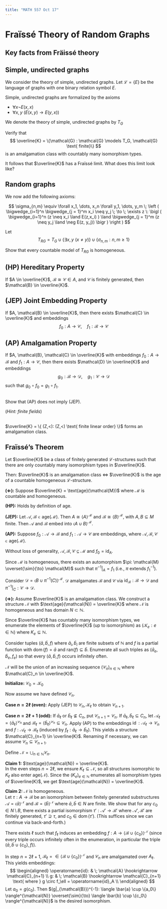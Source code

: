```yaml
---
title: "MATH 557 Oct 17"
---
```


# Fraïssé Theory of Random Graphs

## Key facts from Fräissé theory

## Simple, undirected graphs

We consider the theory of simple, undirected graphs. Let $\mathcal{L} = \{E\}$ be the language of graphs with one binary relation symbol $E$.

Simple, undirected graphs are formalized by the axioms

- $\forall x \neg E(x,x)$
- $\forall x, y \: (E(x,y) \to E(y,x))$

We denote the theory of simple, undirected graphs by $T_{G}$

::: {#exr-}
Verify that 
$$
\overline{K} = \{\mathcal{G} : \mathcal{G} \models T_G, \mathcal{G} \text{ finite}\}
$$
is an amalgamation class with countably many isomorphism types.
:::

It follows that $\overline{K}$ has a Fraïssé limit. What does this limit look like?

## Random graphs

We now add the following axioms:

$$
\sigma_{n,m} \equiv \forall x_1, \dots, x_n \forall y_1, \dots, y_m \; \left ( \bigwedge_{i=1}^n \bigwedge_{j = 1}^m x_i \neq y_j \; \to \; \exists z \: \bigl ( \bigwedge_{i=1}^n (z \neq  x_i \land E(z,x_i) ) \land \bigwedge_{j = 1}^m (z \neq y_j \land \neg E(z, y_j)) \bigr ) \right )
$$

Let
$$
T_{RG} = T_G \cup \{ \exists x,y \: (x \neq y) \} \cup \{ \sigma_{n,m} : n, m \geq 1 \}
$$

::: {#exr-}
Show that every countable model of $T_{RG}$ is homogeneous.
:::


::: {.callout-note icon=false}
## (HP) Hereditary Property

If $A \in \overline{K}$, $\mathcal{B} \cong \mathcal{C} \in A$, and $\mathcal{C}$ is finitely generated, then $\mathcal{B} \in \overline{K}$.
:::

::: {.callout-note icon=false}
## (JEP) Joint Embedding Property

If $A, \mathcal{B} \in \overline{K}$, then there exists $\mathcal{C} \in \overline{K}$ and embeddings 
$$f_0: A \to \mathcal{C}, \quad f_1: \mathcal{B} \to \mathcal{C}$$
:::

::: {.callout-note icon=false}
## (AP) Amalgamation Property

If $A, \mathcal{B}, \mathcal{C} \in \overline{K}$ with embeddings $f_0: A \to \mathcal{B}$ and $f_1: A \to \mathcal{C}$, then there exists $\mathcal{D} \in \overline{K}$ and embeddings 
$$g_0: \mathcal{B} \to \mathcal{D}, \quad g_1: \mathcal{C} \to \mathcal{D}$$
such that $g_0 \circ f_0 = g_1 \circ f_1$.
:::

::: {#exr-}
\
Show that (AP) does not imply (JEP).

(*Hint: finite fields*)
:::


::: {#exm-}
\
$\overline{K} = \{ (Z,<): (Z,<) \text{ finite linear order} \}$ forms an amalgamation class.
:::


## Fraïssé's Theorem

::: {#thm-fraisse}
Let $\overline{K}$ be a class of finitely generated $\mathcal{L}$-structures such that there are only countably many isomorphism types in $\overline{K}$.

Then: $\overline{K}$ is an amalgamation class $\Leftrightarrow$ $\overline{K}$ is the age of a countable homogeneous $\mathcal{L}$-structure.
:::

::: {.proof}

**($\Leftarrow$):**
Suppose $\overline{K} = \text{age}(\mathcal{M})$ where $\mathcal{M}$ is countable and homogeneous.

**(HP):** Holds by definition of age.

**(JEP):** Let $\mathcal{A}, \mathcal{B} \in \text{age}(\mathcal{M})$. Then $A \cong \langle A \rangle^{\mathcal{M}}$ and $\mathcal{B} \cong \langle B \rangle^{\mathcal{M}}$, with $A,B \subseteq M$ finite. 
Then $\mathcal{A}$ and $\mathcal{B}$ embed into $\langle A \cup B \rangle^{\mathcal{M}}$.

**(AP):** Suppose $f_0: \mathcal{A} \to \mathcal{B}$ and $f_1: \mathcal{A} \to \mathcal{C}$ are embeddings, where $\mathcal{A}, \mathcal{B}, \mathcal{C} \in \text{age}(\mathcal{M})$. 

<!-- Let $\mathcal{A} = \langle A \rangle^{\mathcal{M}}$, $\mathcal{B} = \langle B \rangle^{\mathcal{M}}$, $\mathcal{C} = \langle C \rangle^{\mathcal{M}}$. -->

Without loss of generality, $\mathcal{A}, \mathcal{B}, \mathcal{C} \subseteq \mathcal{M}$ and $f_0 = \text{id}_A$.

Since $\mathcal{M}$ is homogeneous, there exists an automorphism $\pi: \mathcal{M} \overset{\sim}{\to} \mathcal{M}$ such that $\pi^{-1}|_A = f_1$ (i.e., $\pi$ extends $f_1^{-1}$).

Consider $\mathcal{D} = \langle B \cup \pi^{-1}(C) \rangle^{\mathcal{M}}$. $\mathcal{D}$ amalgamates $\mathcal{B}$ and $\mathcal{C}$ via $\text{id}_{\mathcal{B}}: \mathcal{B} \to \mathcal{D}$ and $\pi^{-1}|_C: \mathcal{C} \to \mathcal{D}$.
:::

**($\Rightarrow$):**
Assume $\overline{K}$ is an amalgamation class.
We construct a structure $\mathcal{N}$ with $\text{age}(\mathcal{N}) = \overline{K}$ where $\mathcal{N}$ is homogeneous and has domain $N \subset \mathbb{N}$.

Since $\overline{K}$ has countably many isomorphism types, we enumerate the elements of $\overline{K}$ (up to isomorphism) as $(\mathcal{K}_e: e \in \mathbb{N})$ where $K_e \subseteq \mathbb{N}$.

Consider tuples $(\bar{a}, \bar{b}, f)$ where $\bar{a}_i, \bar{b}_i$ are finite subsets of $\mathbb{N}$ and $f$ is a partial function with $\operatorname{dom}(f) = \bar{a}$ and $\text{ran}(f) \subseteq \bar{b}$.
Enumerate all such triples as $(\bar{a}_e, \bar{b}_e, f_e)$ so that every $(\bar{a}, \bar{b}, f)$ occurs infinitely often.

$\mathcal{N}$ will be the union of an increasing sequence $(\mathcal{C}_n)_{n \in \mathbb{N}}$ where $\mathcal{C}_n \in \overline{K}$.

**Initialize:** $\mathcal{C}_0 = \mathcal{K}_0$

Now assume we have defined $\mathcal{C}_n$.

**Case $n = 2\ell$ (even):**
Apply (JEP) to $\mathcal{C}_n, \mathcal{K}_\ell$ to obtain $\mathcal{C}_{n+1}$.

**Case $n = 2\ell + 1$ (odd):**
If $\bar{a}_\ell$ or $\bar{b}_\ell \nsubseteq C_n$, put $\mathcal{C}_{n+1} = \mathcal{C}_n$. If $\bar{a}_\ell, \bar{b}_\ell \subseteq C_n$, let $\mathcal{A}_\ell = \langle \bar{a}_\ell \rangle^{\mathcal{C}_n}$ and $\mathcal{B}_\ell = \langle \bar{b}_\ell \rangle^{\mathcal{C}_n} \subseteq \mathcal{C}_n$.
Apply (AP) to the embeddings $\operatorname{id}: \mathcal{A}_\ell \to \mathcal{C}_n$
and $f: \mathcal{A}_\ell \to \mathcal{B}_\ell$ (induced by $f_\ell: \bar{a}_\ell \to \bar{b}_\ell$). This yields a structure $\mathcal{C}_{n+1} \in \overline{K}$.
Renaming if necessary, we can assume $\mathcal{C}_n \subseteq \mathcal{C}_{n+1}$.

Define $\mathcal{N} = \bigcup_{n \in \mathbb{N}} \mathcal{C}_n$.


**Claim 1:** $\text{age}(\mathcal{N}) = \overline{K}$.\
In the even steps $n = 2\ell$, we ensure $K_\ell \subseteq \mathcal{N}$, so all  structures isomorphic to $K_\ell$ also enter $\text{age}(\mathcal{N})$.
Since the $(K_e)_{e \in \mathbb{N}}$ enumerates all isomorphism types of $\overline{K}$, we get $\text{age}(\mathcal{N}) = \overline{K}$.

**Claim 2:** $\mathcal{N}$ is homogeneous.\
Let $\tau: A \to \mathcal{B}$ be an isomorphism between finitely generated substructures $\mathcal{A} = \langle \bar{a} \rangle^{\mathcal{N}}$ and $\mathcal{B} = \langle \bar{b} \rangle^{\mathcal{N}}$ where $\bar{a}, \bar{b} \in N$ are finite.
We show that for any $c_0 \in N \setminus B$, there exists a partial isomorphism $\tau': \mathcal{A}' \to \mathcal{B}'$ where $\mathcal{A}', \mathcal{B}'$ are finitely generated, $\tau' \supseteq \tau$, and $c_0 \in \operatorname{dom}(\tau')$.
(This suffices since we can continue via back-and-forth.)

There exists $\ell$ such that $f_\ell$ induces an embedding $f: A \to \langle \mathcal{B} \cup \{c_0\} \rangle^{\mathcal{N}}$ (since every triple occurs infinitely often in the enumeration, in particular the triple $(\bar{a}, \bar{b} \cup \{c_0\}, f)$).

In step $n = 2\ell + 1$, $\mathcal{B}_\ell =  \in \langle \mathcal{B} \cup \{c_0\} \rangle^{\mathcal{N}}$ and $\mathcal{C}_n$ are amalgamated over $A_\ell$.
This yields embeddings:
$$
\begin{aligned}
\operatorname{id}: & \;  \mathcal{A} \hookrightarrow \mathcal{C}_{n+1} \\
 g: & \; \mathcal{B} \hookrightarrow \mathcal{C}_{n+1}  \text{ where } g \circ f_\ell = \operatorname{id}_A \\
\end{aligned}
$$
Let $a_0 = g(c_0)$. Then $(g|_{\mathcal{B}})^{-1}: \langle \bar{a} \cup \{a_0\} \rangle^{\mathcal{N}} \overset{\sim}{\to} \langle \bar{b} \cup \{c_0\} \rangle^{\mathcal{N}}$ is the desired isomorphism. 
